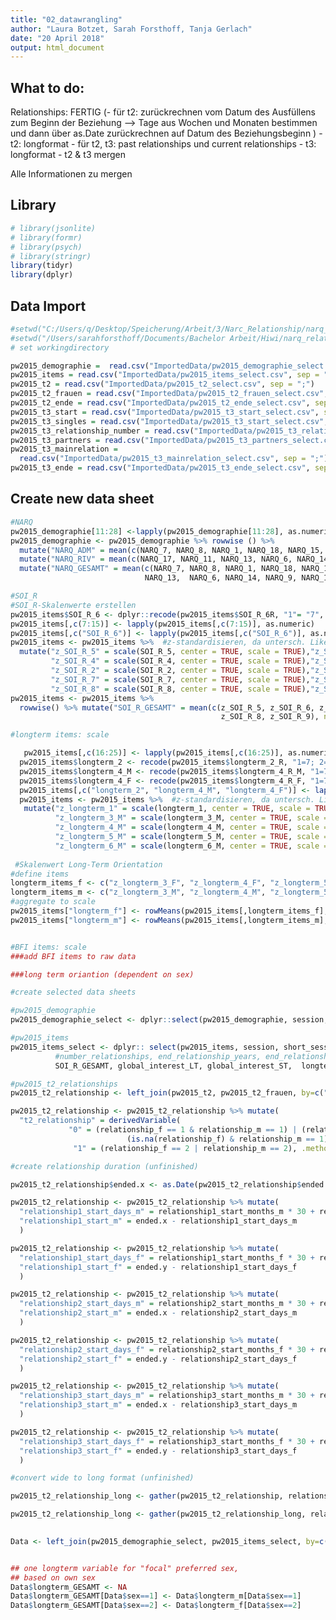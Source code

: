 ```yaml
---
title: "02_datawrangling"
author: "Laura Botzet, Sarah Forsthoff, Tanja Gerlach"
date: "20 April 2018"
output: html_document
---
```


## What to do:
Relationships:
FERTIG  (- für t2: zurückrechnen vom Datum des Ausfüllens zum Beginn der Beziehung --> Tage aus Wochen und Monaten            bestimmen und dann über as.Date zurückrechnen auf Datum des Beziehungsbeginn )
- t2: longformat
- für t2, t3: past relationships und current relationships
- t3: longformat
- t2 & t3 mergen

Alle Informationen zu mergen

## Library
```r
# library(jsonlite)
# library(formr)
# library(psych)
# library(stringr)
library(tidyr)
library(dplyr)
```

## Data Import
```r
#setwd("C:/Users/q/Desktop/Speicherung/Arbeit/3/Narc_Relationship/narq_relationship_transitions")
#setwd("/Users/sarahforsthoff/Documents/Bachelor Arbeit/Hiwi/narq_relationship_transitions")
# set workingdirectory

pw2015_demographie =  read.csv("ImportedData/pw2015_demographie_select.csv", sep = ";")
pw2015_items = read.csv("ImportedData/pw2015_items_select.csv", sep = ";")
pw2015_t2 = read.csv("ImportedData/pw2015_t2_select.csv", sep = ";")
pw2015_t2_frauen = read.csv("ImportedData/pw2015_t2_frauen_select.csv", sep = ";")
pw2015_t2_ende = read.csv("ImportedData/pw2015_t2_ende_select.csv", sep = ";")
pw2015_t3_start = read.csv("ImportedData/pw2015_t3_start_select.csv", sep = ";")
pw2015_t3_singles = read.csv("ImportedData/pw2015_t3_start_select.csv", sep = ";")
pw2015_t3_relationship_number = read.csv("ImportedData/pw2015_t3_relationship_number_select.csv", sep = ";")
pw2015_t3_partners = read.csv("ImportedData/pw2015_t3_partners_select.csv", sep = ";")
pw2015_t3_mainrelation =
  read.csv("ImportedData/pw2015_t3_mainrelation_select.csv", sep = ";")
pw2015_t3_ende = read.csv("ImportedData/pw2015_t3_ende_select.csv", sep = ";")

```

## Create new data sheet
```r
#NARQ
pw2015_demographie[11:28] <-lapply(pw2015_demographie[11:28], as.numeric)
pw2015_demographie <- pw2015_demographie %>% rowwise () %>%  
  mutate("NARQ_ADM" = mean(c(NARQ_7, NARQ_8, NARQ_1, NARQ_18, NARQ_15, NARQ_16, NARQ_2, NARQ_5, NARQ_3), na.rm = TRUE)) %>% 
  mutate("NARQ_RIV" = mean(c(NARQ_17, NARQ_11, NARQ_13, NARQ_6, NARQ_14, NARQ_9, NARQ_10, NARQ_12, NARQ_4), na.rm = TRUE)) %>%
  mutate("NARQ_GESAMT" = mean(c(NARQ_7, NARQ_8, NARQ_1, NARQ_18, NARQ_15, NARQ_16, NARQ_2, NARQ_5, NARQ_3, NARQ_17, NARQ_11,
                              NARQ_13,  NARQ_6, NARQ_14, NARQ_9, NARQ_10, NARQ_12, NARQ_4 ), na.rm = TRUE)) 

#SOI_R
#SOI_R-Skalenwerte erstellen
pw2015_items$SOI_R_6 <- dplyr::recode(pw2015_items$SOI_R_6R, "1"= "7", "2"="6", "3"="5", "4"="4", "5"="3", "6"="2", "7"="1") #Item SOI_R_6R umpolen
pw2015_items[,c(7:15)] <- lapply(pw2015_items[,c(7:15)], as.numeric)
pw2015_items[,c("SOI_R_6")] <- lapply(pw2015_items[,c("SOI_R_6")], as.numeric)
pw2015_items <- pw2015_items %>%  #z-standardisieren, da untersch. Likert-Skalen
  mutate("z_SOI_R_5" = scale(SOI_R_5, center = TRUE, scale = TRUE),"z_SOI_R_6" = scale(SOI_R_6, center = TRUE, scale = TRUE),
         "z_SOI_R_4" = scale(SOI_R_4, center = TRUE, scale = TRUE),"z_SOI_R_1" = scale(SOI_R_1, center = TRUE, scale = TRUE),
         "z_SOI_R_2" = scale(SOI_R_2, center = TRUE, scale = TRUE),"z_SOI_R_3" = scale(SOI_R_3, center = TRUE, scale = TRUE),
         "z_SOI_R_7" = scale(SOI_R_7, center = TRUE, scale = TRUE),"z_SOI_R_8" = scale(SOI_R_8, center = TRUE, scale = TRUE),
         "z_SOI_R_8" = scale(SOI_R_8, center = TRUE, scale = TRUE),"z_SOI_R_9" = scale(SOI_R_9, center = TRUE, scale = TRUE))
pw2015_items <- pw2015_items %>% 
  rowwise() %>% mutate("SOI_R_GESAMT" = mean(c(z_SOI_R_5, z_SOI_R_6, z_SOI_R_4, z_SOI_R_1, z_SOI_R_2, z_SOI_R_3, z_SOI_R_7,
                                               z_SOI_R_8, z_SOI_R_9), na.rm = TRUE))

#longterm items: scale

   pw2015_items[,c(16:25)] <- lapply(pw2015_items[,c(16:25)], as.numeric)
  pw2015_items$longterm_2 <- recode(pw2015_items$longterm_2_R, "1=7; 2=6; 3=5; 4=4; 5=3; 6=2; 7=1")
  pw2015_items$longterm_4_M <- recode(pw2015_items$longterm_4_R_M, "1=7; 2=6; 3=5; 4=4; 5=3; 6=2; 7=1")
  pw2015_items$longterm_4_F <- recode(pw2015_items$longterm_4_R_F, "1=7; 2=6; 3=5; 4=4; 5=3; 6=2; 7=1")
  pw2015_items[,c("longterm_2", "longterm_4_M", "longterm_4_F")] <- lapply(pw2015_items[,c("longterm_2", "longterm_4_M", "longterm_4_F")], as.numeric)
  pw2015_items <- pw2015_items %>%  #z-standardisieren, da untersch. Likert-Skalen
   mutate("z_longterm_1" = scale(longterm_1, center = TRUE, scale = TRUE),"z_longterm_2" = scale(longterm_2, center = TRUE, scale = TRUE),
          "z_longterm_3_M" = scale(longterm_3_M, center = TRUE, scale = TRUE),"z_longterm_3_F" = scale(longterm_3_F, center = TRUE, scale = TRUE),
          "z_longterm_4_M" = scale(longterm_4_M, center = TRUE, scale = TRUE),"z_longterm_4_F" = scale(longterm_4_F, center = TRUE, scale = TRUE),
          "z_longterm_5_M" = scale(longterm_5_M, center = TRUE, scale = TRUE),"z_longterm_5_F" = scale(longterm_5_F, center = TRUE, scale = TRUE),
          "z_longterm_6_M" = scale(longterm_6_M, center = TRUE, scale = TRUE),"z_longterm_7_F" = scale(longterm_7_F, center = TRUE, scale = TRUE))
 
 #Skalenwert Long-Term Orientation
#define items
longterm_items_f <- c("z_longterm_3_F", "z_longterm_4_F", "z_longterm_5_F", "z_longterm_7_F", "z_longterm_1", "z_longterm_2")
longterm_items_m <- c("z_longterm_3_M", "z_longterm_4_M", "z_longterm_5_M", "z_longterm_6_M", "z_longterm_1", "z_longterm_2")
#aggregate to scale
pw2015_items["longterm_f"] <- rowMeans(pw2015_items[,longterm_items_f], na.rm = T)
pw2015_items["longterm_m"] <- rowMeans(pw2015_items[,longterm_items_m], na.rm = T)


#BFI items: scale
###add BFI items to raw data

###long term oriantion (dependent on sex)

```

```r
#create selected data sheets

#pw2015_demographie
pw2015_demographie_select <- dplyr::select(pw2015_demographie, session, short_session, sex, age, sex_orientation, attracted_to, occupation, education,sex_orientation, NARQ_GESAMT, NARQ_ADM, NARQ_RIV) 

#pw2015_items
pw2015_items_select <- dplyr:: select(pw2015_items, session, short_session, 
          #number_relationships, end_relationship_years, end_relationship_months, end_relationship_weeks,
          SOI_R_GESAMT, global_interest_LT, global_interest_ST,  longterm_f, longterm_m)

#pw2015_t2_relationships
pw2015_t2_relationship <- left_join(pw2015_t2, pw2015_t2_frauen, by=c("session","short_session"))

pw2015_t2_relationship <- pw2015_t2_relationship %>% mutate(
  "t2_relationship" = derivedVariable(
             "0" = (relationship_f == 1 & relationship_m == 1) | (relationship_f == 1 & is.na(relationship_m) |  
                          (is.na(relationship_f) & relationship_m == 1)),
              "1" = (relationship_f == 2 | relationship_m == 2), .method = "first", .default = 0))

#create relationship duration (unfinished)

pw2015_t2_relationship$ended.x <- as.Date(pw2015_t2_relationship$ended.x)

pw2015_t2_relationship <- pw2015_t2_relationship %>% mutate(
  "relationship1_start_days_m" = relationship1_start_months_m * 30 + relationship1_start_weeks_m * 7,
  "relationship1_start_m" = ended.x - relationship1_start_days_m
  )

pw2015_t2_relationship <- pw2015_t2_relationship %>% mutate(
  "relationship1_start_days_f" = relationship1_start_months_f * 30 + relationship1_start_weeks_f * 7,
  "relationship1_start_f" = ended.y - relationship1_start_days_f
  )

pw2015_t2_relationship <- pw2015_t2_relationship %>% mutate(
  "relationship2_start_days_m" = relationship2_start_months_m * 30 + relationship2_start_weeks_m * 7,
  "relationship2_start_m" = ended.x - relationship2_start_days_m
  )

pw2015_t2_relationship <- pw2015_t2_relationship %>% mutate(
  "relationship2_start_days_f" = relationship2_start_months_f * 30 + relationship2_start_weeks_f * 7,
  "relationship2_start_f" = ended.y - relationship2_start_days_f
  )

pw2015_t2_relationship <- pw2015_t2_relationship %>% mutate(
  "relationship3_start_days_m" = relationship3_start_months_m * 30 + relationship3_start_weeks_m * 7,
  "relationship3_start_m" = ended.x - relationship3_start_days_m
  )

pw2015_t2_relationship <- pw2015_t2_relationship %>% mutate(
  "relationship3_start_days_f" = relationship3_start_months_f * 30 + relationship3_start_weeks_f * 7,
  "relationship3_start_f" = ended.y - relationship3_start_days_f
  )

#convert wide to long format (unfinished)

pw2015_t2_relationship_long <- gather(pw2015_t2_relationship, relationship_count , relationship1:relationship3)

pw2015_t2_relationship_long <- gather(pw2015_t2_relationship_long, relationship_count ,relationship_start_months, relationship1_start_months_m, relationship2_start_months_m, relationship3_start_months_m, relationship1_start_months_f, relationship2_start_months_f, relationship3_start_months_f)

 
Data <- left_join(pw2015_demographie_select, pw2015_items_select, by=c("session","short_session"))


## one longterm variable for "focal" preferred sex,
## based on own sex
Data$longterm_GESAMT <- NA
Data$longterm_GESAMT[Data$sex==1] <- Data$longterm_m[Data$sex==1]
Data$longterm_GESAMT[Data$sex==2] <- Data$longterm_f[Data$sex==2]


```


